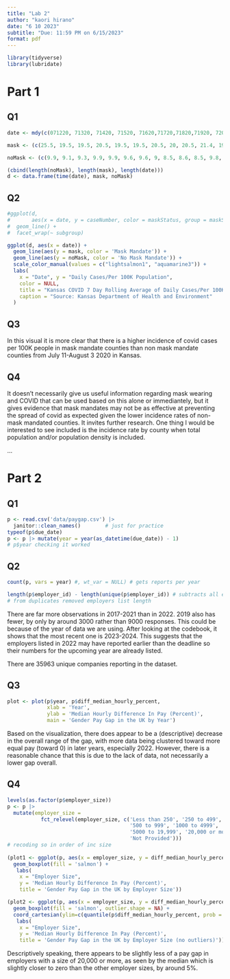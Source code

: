 ```yaml
---
title: "Lab 2"
author: "kaori hirano"
date: "6 10 2023"
subtitle: "Due: 11:59 PM on 6/15/2023"
format: pdf
---
```

```r
library(tidyverse)
library(lubridate)
```
# Part 1

## Q1

```r

date <- mdy(c(071220, 71320, 71420, 71520, 71620,71720,71820,71920, 72020,72120,72220,72320,72420,72520,72620,72720,72820, 72920,73020,73120,80120,80220,80320))

mask <- (c(25.5, 19.5, 19.5, 20.5, 19.5, 19.5, 20.5, 20, 20.5, 21.4, 19.5, 19.5, 20.5, 19, 19.4, 17, 16.5, 16.7, 16.7, 16.5, 16.6, 16.5, 16.5))

noMask <- (c(9.9, 9.1, 9.3, 9.9, 9.9, 9.6, 9.6, 9, 8.5, 8.6, 8.5, 9.8, 9.9, 10, 9.8, 9.8, 9.8, 10, 9.6, 9, 9.1, 9, 9.2))

(cbind(length(noMask), length(mask), length(date)))
d <- data.frame(time(date), mask, noMask)

```


## Q2 

```r
#ggplot(d, 
#       aes(x = date, y = caseNumber, color = maskStatus, group = maskStatus)) +
#  geom_line() +
#  facet_wrap(~ subgroup)

ggplot(d, aes(x = date)) + 
  geom_line(aes(y = mask, color = 'Mask Mandate')) + 
  geom_line(aes(y = noMask, color = 'No Mask Mandate')) +
  scale_color_manual(values = c("lightsalmon1", "aquamarine3")) + 
  labs( 
    x = "Date", y = "Daily Cases/Per 100K Population", 
    color = NULL, 
    title = "Kansas COVID 7 Day Rolling Average of Daily Cases/Per 100K Population by Mask vs No Mask Mandate Counties", 
    caption = "Source: Kansas Department of Health and Environment" 
  ) 
```

## Q3
In this visual it is more clear that there is a higher incidence of covid cases 
per 100K people in mask mandate counties than non mask mandate counties from 
July 11-August 3 2020 in Kansas. 

## Q4
It doesn't necessarily give us useful information regarding mask wearing and 
COVID that can be used based on this alone or immediantely, but it gives evidence
that mask mandates may not be as effective at preventing the spread of covid as 
expected given the lower incidence rates of non-mask mandated counties. It 
invites further research. One thing I would be interested to see included is the 
incidence rate by county when total population and/or population density is included. 



...

# Part 2

## Q1
```r
p <- read.csv('data/paygap.csv') |>
  janitor::clean_names()        # just for practice
typeof(p$due_date)
p <- p |> mutate(year = year(as_datetime(due_date)) - 1)
# p$year checking it worked
```

## Q2
```r
count(p, vars = year) #, wt_var = NULL) # gets reports per year

length(p$employer_id) - length(unique(p$employer_id)) # subtracts all employers
# from duplicates removed employers list length
```
There are far more observations in 2017-2021 than in 2022. 2019 also has fewer, 
by only by around 3000 rather than 9000 responses. This could be because of the year
of data we are using. After looking at the codebook, it shows that the most
recent one is 2023-2024. This suggests that the employers listed in 2022 may have 
reported earlier than the deadline so their numbers for the upcoming year are already listed. 

There are 35963 unique companies reporting in the dataset. 

## Q3
```r
plot <- plot(p$year, p$diff_median_hourly_percent, 
             xlab = 'Year',
             ylab = 'Median Hourly Difference In Pay (Percent)',
             main = 'Gender Pay Gap in the UK by Year')
```
Based on the visualization, there does appear to be a (descriptive) decrease in 
the overall range of the gap, with more data being clustered toward more equal
pay (toward 0) in later years, especially 2022. However, there is a reasonable
chance that this is due to the lack of data, not necessarily a lower gap overall.

## Q4
```r
levels(as.factor(p$employer_size))
p <- p |> 
  mutate(employer_size = 
           fct_relevel(employer_size, c('Less than 250', '250 to 499', 
                                        '500 to 999', '1000 to 4999', 
                                        '5000 to 19,999', '20,000 or more', 
                                        'Not Provided'))) 
# recoding so in order of inc size
       
(plot1 <- ggplot(p, aes(x = employer_size, y = diff_median_hourly_percent)) + 
  geom_boxplot(fill = 'salmon') +
   labs( 
    x = "Employer Size", 
    y = 'Median Hourly Difference In Pay (Percent)',
    title = 'Gender Pay Gap in the UK by Employer Size'))

(plot2 <- ggplot(p, aes(x = employer_size, y = diff_median_hourly_percent)) +  #plot without outliers
  geom_boxplot(fill = 'salmon', outlier.shape = NA) +
  coord_cartesian(ylim=c(quantile(p$diff_median_hourly_percent, prob = .25) - 50, quantile(p$diff_median_hourly_percent, prob = .80) + 50)) + 
   labs( 
    x = "Employer Size", 
    y = 'Median Hourly Difference In Pay (Percent)',
    title = 'Gender Pay Gap in the UK by Employer Size (no outliers)'))
```
Descriptively speaking, there appears to be slightly less of a pay gap in employers
with a size of 20,000 or more, as seen by the median which is slightly closer to
zero than the other employer sizes, by around 5%. 


























